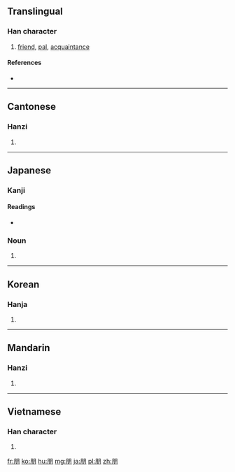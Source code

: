 ==Translingual==

===Han character===
{{Han char|rn=74|rad=月|as=04|sn=8|four=7722<sub>0</sub>|canj=月月 (BB)}}

# [[friend]], [[pal]], [[acquaintance]]

====References====
* {{Han ref|kx=0504.290|dkj=14340|dj=0883.040|hdz=32050.060|uh=670B|ud=26379|bh=AA42|bd=43586}}

----

==Cantonese==

===Hanzi===
{{yue-hanzi|jyut=|y=pang4}}

# {{defn|lang=yue|sort=月04}}

----

==Japanese==

===Kanji===
{{ja-kanji|grade=|rs=月04}}

====Readings====
* {{ja-readings|on=[[ほう]] (hō)|kun=[[とも]] (tomo)}}

===Noun===
{{ja-noun|k|hira=とも|rom=tomo}} 

# {{alternative form of|友|lang=ja}}

----

==Korean==

===Hanja===
{{ko-hanja|hangeul=붕|eumhun=|rv=bung|mr=pung|y=pung}}

# {{defn|lang=ko|sort=月04}}

----

==Mandarin==

===Hanzi===
{{cmn-hanzi|pin=[[péng]] ([[peng2]])|wg=p'eng<sup>2</sup>}}

# {{defn|lang=cmn|sort=月04}}

----

==Vietnamese==

===Han character===
{{vi-hantu|[[bằng]], [[bẵng]]|rs=月04}}

# {{defn|lang=vi|sort=月04}}

[[fr:朋]]
[[ko:朋]]
[[hu:朋]]
[[mg:朋]]
[[ja:朋]]
[[pl:朋]]
[[zh:朋]]